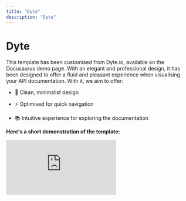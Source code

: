 ```yaml
---
title: "Dyte"
description: "Dyte"
---
```




# Dyte

This template has been customised from <Link to="https://docs.dyte.io/" >Dyte.io</Link>, available on the <Link to="https://docusaurus.io/showcase" >Docusaurus</Link> demo page. With an elegant and professional design, it has been designed to offer a fluid and pleasant experience when visualising your API documentation. With it, we aim to offer:

* 🎨  Clean, minimalist design

* ⚡ Optimised for quick navigation

* 📚  Intuitive experience for exploring the documentation

**Here's a short demonstration of the template:**

  <div style={{ position: 'relative', paddingBottom: 'calc(52.23958333333333% + 41px)', height: 0, width: '100%' }}>
      <iframe
        src="https://demo.arcade.software/dXOtHD2HiBJTdEhOFCYj?embed&embed_mobile=tab&embed_desktop=inline&show_copy_link=true"
        frameBorder="0"
        loading="lazy"
        allowFullScreen
        allow="clipboard-write"
        style={{ position: 'absolute', top: 0, left: 0, width: '100%', height: '100%', colorScheme: 'light' }}
      />
    </div>

   
 


